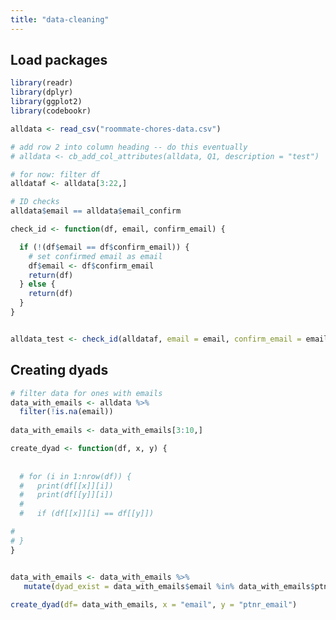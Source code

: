 ```yaml
---
title: "data-cleaning"
---
```


## Load packages
```r
library(readr)
library(dplyr)
library(ggplot2)
library(codebookr)
```

```r
alldata <- read_csv("roommate-chores-data.csv")

# add row 2 into column heading -- do this eventually 
# alldata <- cb_add_col_attributes(alldata, Q1, description = "test")

# for now: filter df
alldataf <- alldata[3:22,]

# ID checks
alldata$email == alldata$email_confirm

check_id <- function(df, email, confirm_email) {

  if (!(df$email == df$confirm_email)) {
    # set confirmed email as email
    df$email <- df$confirm_email
    return(df)
  } else {
    return(df)
  }
}


alldata_test <- check_id(alldataf, email = email, confirm_email = email_confirm)

```
## Creating dyads
```r
# filter data for ones with emails
data_with_emails <- alldata %>% 
  filter(!is.na(email))  
  
data_with_emails <- data_with_emails[3:10,]

create_dyad <- function(df, x, y) {
  
  
  # for (i in 1:nrow(df)) {
  #   print(df[[x]][i])
  #   print(df[[y]][i])
  #   
  #   if (df[[x]][i] == df[[y]])

#   
# }
}


data_with_emails <- data_with_emails %>% 
   mutate(dyad_exist = data_with_emails$email %in% data_with_emails$ptnr_email)
 
create_dyad(df= data_with_emails, x = "email", y = "ptnr_email") 
```



